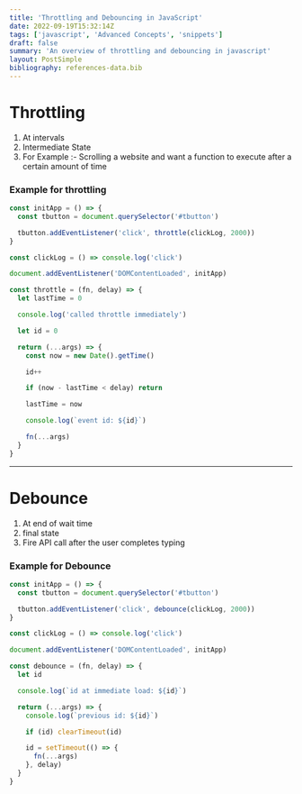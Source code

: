 ```yaml
---
title: 'Throttling and Debouncing in JavaScript'
date: 2022-09-19T15:32:14Z
tags: ['javascript', 'Advanced Concepts', 'snippets']
draft: false
summary: 'An overview of throttling and debouncing in javascript'
layout: PostSimple
bibliography: references-data.bib
---
```


# Throttling

1.  At intervals
2.  Intermediate State
3.  For Example :- Scrolling a website and want a function to execute after a certain amount of time

### Example for throttling

```javascript
const initApp = () => {
  const tbutton = document.querySelector('#tbutton')

  tbutton.addEventListener('click', throttle(clickLog, 2000))
}

const clickLog = () => console.log('click')

document.addEventListener('DOMContentLoaded', initApp)

const throttle = (fn, delay) => {
  let lastTime = 0

  console.log('called throttle immediately')

  let id = 0

  return (...args) => {
    const now = new Date().getTime()

    id++

    if (now - lastTime < delay) return

    lastTime = now

    console.log(`event id: ${id}`)

    fn(...args)
  }
}
```

---

# Debounce

1.  At end of wait time
2.  final state
3.  Fire API call after the user completes typing

### Example for Debounce

```javascript
const initApp = () => {
  const tbutton = document.querySelector('#tbutton')

  tbutton.addEventListener('click', debounce(clickLog, 2000))
}

const clickLog = () => console.log('click')

document.addEventListener('DOMContentLoaded', initApp)

const debounce = (fn, delay) => {
  let id

  console.log(`id at immediate load: ${id}`)

  return (...args) => {
    console.log(`previous id: ${id}`)

    if (id) clearTimeout(id)

    id = setTimeout(() => {
      fn(...args)
    }, delay)
  }
}
```
